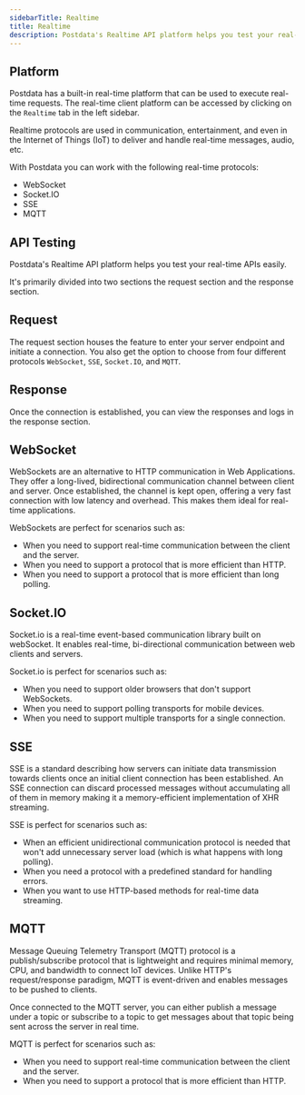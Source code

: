 ```yaml
---
sidebarTitle: Realtime
title: Realtime
description: Postdata's Realtime API platform helps you test your real-time APIs easily.
---
```


## Platform

Postdata has a built-in real-time platform that can be used to execute real-time requests. The real-time client platform can be accessed by clicking on the `Realtime` tab in the left sidebar.

Realtime protocols are used in communication, entertainment, and even in the Internet of Things (IoT) to deliver and handle real-time messages, audio, etc.

With Postdata you can work with the following real-time protocols:

- WebSocket
- Socket.IO
- SSE
- MQTT

## API Testing

Postdata's Realtime API platform helps you test your real-time APIs easily.

It's primarily divided into two sections the request section and the response section.

## Request

The request section houses the feature to enter your server endpoint and initiate a connection. You also get the option to choose from four different protocols `WebSocket`, `SSE`, `Socket.IO`, and `MQTT`.

## Response

Once the connection is established, you can view the responses and logs in the response section.

## WebSocket

WebSockets are an alternative to HTTP communication in Web Applications. They offer a long-lived, bidirectional communication channel between client and server. Once established, the channel is kept open, offering a very fast connection with low latency and overhead. This makes them ideal for real-time applications.

WebSockets are perfect for scenarios such as:

- When you need to support real-time communication between the client and the server.
- When you need to support a protocol that is more efficient than HTTP.
- When you need to support a protocol that is more efficient than long polling.

## Socket.IO

Socket.io is a real-time event-based communication library built on webSocket. It enables real-time, bi-directional communication between web clients and servers.

Socket.io is perfect for scenarios such as:

- When you need to support older browsers that don't support WebSockets.
- When you need to support polling transports for mobile devices.
- When you need to support multiple transports for a single connection.

## SSE

SSE is a standard describing how servers can initiate data transmission towards clients once an initial client connection has been established. An SSE connection can discard processed messages without accumulating all of them in memory making it a memory-efficient implementation of XHR streaming.

SSE is perfect for scenarios such as:

- When an efficient unidirectional communication protocol is needed that won't add unnecessary server load (which is what happens with long polling).
- When you need a protocol with a predefined standard for handling errors.
- When you want to use HTTP-based methods for real-time data streaming.

## MQTT

Message Queuing Telemetry Transport (MQTT) protocol is a publish/subscribe protocol that is lightweight and requires minimal memory, CPU, and bandwidth to connect IoT devices. Unlike HTTP's request/response paradigm, MQTT is event-driven and enables messages to be pushed to clients.

Once connected to the MQTT server, you can either publish a message under a topic or subscribe to a topic to get messages about that topic being sent across the server in real time.

MQTT is perfect for scenarios such as:

- When you need to support real-time communication between the client and the server.
- When you need to support a protocol that is more efficient than HTTP.
